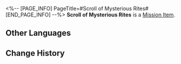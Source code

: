 <%-- [PAGE_INFO]
PageTitle=#Scroll of Mysterious Rites#
[END_PAGE_INFO] --%>
{{Item Infobox
|id          = 140541
|image       = Item Penacony Readable 1.png{{subst:void|<!--$UPLOAD:<<SpriteOutput/ItemFigures/190016.png>-<Item Penacony Readable 1.png>-<Item Icons>>-->}}
|type        = Mission Item
|invCategory = Missions
|rarity      = 3
|effect      = 
|description = A tattered scroll detailing the steps of an ancient, mysterious ritual, with annotations from an unknown person.
}}
{{Description|''"Who knows what this might summon..."''}}
'''Scroll of Mysterious Rites''' is a [[Mission Item]].

==Other Languages==
{{Other Languages
|en   = Scroll of Mysterious Rites
|zhs  = 记载着神秘仪式的卷轴
|zht  = 記載著神秘儀式的卷軸
|ja   = 神秘的な儀式が記された書物
|ko   = 신비로운 의식이 기록된 문헌
|es   = Escrito de un ritual misterioso
|fr   = Parchemin rituel mystérieux
|ru   = Свиток о таинственных обрядах
|th   = ม้วนคัมภีร์พิธีกรรมลึกลับ
|vi   = Cuộn Sách Ghi Chép Nghi Thức Thần Bí
|de   = Schriftrolle mit geheimnisvollen Ritualen
|id   = Gulungan yang Mencatat Ritual Misterius
|pt   = Pergaminho de Ritos Misteriosos
}}

==Change History==
{{Change History|3.0}}
